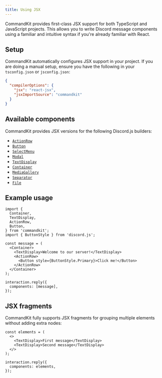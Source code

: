 ```yaml
---
title: Using JSX
---
```


CommandKit provides first-class JSX support for both TypeScript and
JavaScript projects. This allows you to write Discord message
components using a familiar and intuitive syntax if you're already
familiar with React.

## Setup

CommandKit automatically configures JSX support in your project. If
you are doing a manual setup, ensure you have the following in your
`tsconfig.json` or `jsconfig.json`:

```json
{
  "compilerOptions": {
    "jsx": "react-jsx",
    "jsxImportSource": "commandkit"
  }
}
```

## Available components

CommandKit provides JSX versions for the following Discord.js
builders:

- [`ActionRow`](./02-discord-components-v1/01-action-row.mdx)
- [`Button`](./02-discord-components-v1/02-button.mdx)
- [`SelectMenu`](./02-discord-components-v1/03-select-menu.mdx)
- [`Modal`](./02-discord-components-v1/04-modal.mdx)
- [`TextDisplay`](./03-discord-components-v2/01-text-display.mdx)
- [`Container`](./03-discord-components-v2/02-container.mdx)
- [`MediaGallery`](./03-discord-components-v2/03-media-gallery.mdx)
- [`Separator`](./03-discord-components-v2/04-separator.mdx)
- [`File`](./03-discord-components-v2/05-file.mdx)

## Example usage

```tsx
import {
  Container,
  TextDisplay,
  ActionRow,
  Button,
} from 'commandkit';
import { ButtonStyle } from 'discord.js';

const message = (
  <Container>
    <TextDisplay>Welcome to our server!</TextDisplay>
    <ActionRow>
      <Button style={ButtonStyle.Primary}>Click me!</Button>
    </ActionRow>
  </Container>
);

interaction.reply({
  components: [message],
});
```

## JSX fragments

CommandKit fully supports JSX fragments for grouping multiple elements
without adding extra nodes:

```tsx
const elements = (
  <>
    <TextDisplay>First message</TextDisplay>
    <TextDisplay>Second message</TextDisplay>
  </>
);

interaction.reply({
  components: elements,
});
```
